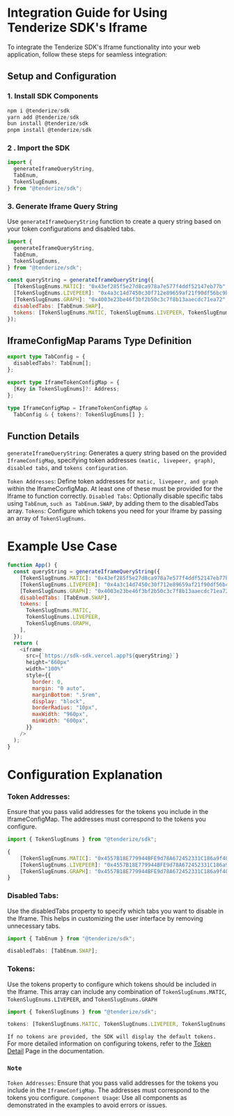 # Integration Guide for Using Tenderize SDK's Iframe

To integrate the Tenderize SDK's Iframe functionality into your web application, follow these steps for seamless integration:

## Setup and Configuration

### 1. Install SDK Components

```js filename="Install"  copy
npm i @tenderize/sdk
yarn add @tenderize/sdk
bun install @tenderize/sdk
pnpm install @tenderize/sdk
```

### 2 . Import the SDK

```js filename="Import"  copy
import {
  generateIframeQueryString,
  TabEnum,
  TokenSlugEnums,
} from "@tenderize/sdk";
```

### 3. Generate Iframe Query String

Use `generateIframeQueryString` function to create a query string based on your token configurations and disabled tabs.

```js filename="Generate"  copy
import {
  generateIframeQueryString,
  TabEnum,
  TokenSlugEnums,
} from "@tenderize/sdk";

const queryString = generateIframeQueryString({
  [TokenSlugEnums.MATIC]: "0x43ef285f5e27d8ca978a7e577f4ddf52147eb77b",
  [TokenSlugEnums.LIVEPEER]: "0x4a3c14d7450c30f712e89659af21f90df56bc9ba",
  [TokenSlugEnums.GRAPH]: "0x4003e23be46f3bf2b50c3c7f8b13aaecdc71ea72",
  disabledTabs: [TabEnum.SWAP],
  tokens: [TokenSlugEnums.MATIC, TokenSlugEnums.LIVEPEER, TokenSlugEnums.GRAPH],
});
```

## IframeConfigMap Params Type Definition

```typescript filename="Types"  copy
export type TabConfig = {
  disabledTabs?: TabEnum[];
};

export type IframeTokenConfigMap = {
  [Key in TokenSlugEnums]?: Address;
};

type IframeConfigMap = IframeTokenConfigMap &
  TabConfig & { tokens?: TokenSlugEnums[] };
```

## Function Details

`generateIframeQueryString`: Generates a query string based on the provided `IframeConfigMap`, specifying token addresses `(matic, livepeer, graph)`, `disabled tabs`, and `tokens configuration`.

`Token Addresses`: Define token addresses for `matic, livepeer, and graph` within the IframeConfigMap.
At least one of these must be provided for the Iframe to function correctly.
`Disabled Tabs`: Optionally disable specific tabs using `TabEnum`, `such as TabEnum.SWAP`, by adding them to the disabledTabs array.
`Tokens`: Configure which tokens you need for your Iframe by passing an array of `TokenSlugEnums`.

# Example Use Case

```js filename="App.tsx"  copy
function App() {
  const queryString = generateIframeQueryString({
    [TokenSlugEnums.MATIC]: "0x43ef285f5e27d8ca978a7e577f4ddf52147eb77b",
    [TokenSlugEnums.LIVEPEER]: "0x4a3c14d7450c30f712e89659af21f90df56bc9ba",
    [TokenSlugEnums.GRAPH]: "0x4003e23be46f3bf2b50c3c7f8b13aaecdc71ea72",
    disabledTabs: [TabEnum.SWAP],
    tokens: [
      TokenSlugEnums.MATIC,
      TokenSlugEnums.LIVEPEER,
      TokenSlugEnums.GRAPH,
    ],
  });
  return (
    <iframe
      src={`https://sdk-sdk.vercel.app?${queryString}`}
      height="660px"
      width="100%"
      style={{
        border: 0,
        margin: "0 auto",
        marginBottom: ".5rem",
        display: "block",
        borderRadius: "10px",
        maxWidth: "960px",
        minWidth: "600px",
      }}
    />
  );
}
```

# Configuration Explanation

### Token Addresses:

Ensure that you pass valid addresses for the
tokens you include in the IframeConfigMap.
The addresses must correspond to the tokens you configure.

```js filename="TokenAddresses"  copy
import { TokenSlugEnums } from "@tenderize/sdk";

{
    [TokenSlugEnums.MATIC]: "0x4557B18E779944BFE9d78A672452331C186a9f48",
    [TokenSlugEnums.LIVEPEER]: "0x4557B18E779944BFE9d78A672452331C186a9f48",
    [TokenSlugEnums.GRAPH]: "0x4557B18E779944BFE9d78A672452331C186a9f48"
}

```

### Disabled Tabs:

Use the disabledTabs property to specify which tabs you want to disable in the Iframe.
This helps in customizing the user interface by removing unnecessary tabs.

```js filename="DisabledTabs"  copy
import { TabEnum } from "@tenderize/sdk";

disabledTabs: [TabEnum.SWAP];
```

### Tokens:

Use the tokens property to configure which tokens should be included in the Iframe.
This array can include any combination of
`TokenSlugEnums.MATIC`, `TokenSlugEnums.LIVEPEER`, and `TokenSlugEnums.GRAPH`

```js filename="Tokens"  copy
import { TokenSlugEnums } from "@tenderize/sdk";

tokens: [TokenSlugEnums.MATIC, TokenSlugEnums.LIVEPEER, TokenSlugEnums.GRAPH];
```

`If no tokens are provided, the SDK will display the default tokens.`
For more detailed information on configuring tokens, refer to the [Token Detail](/configration/tokenConfigDetail) Page in the documentation.

### `Note`

`Token Addresses`: Ensure that you pass valid addresses for the tokens you include in the `IframeConfigMap`. The addresses must correspond to the tokens you configure.
`Component Usage`: Use all components as demonstrated in the examples to avoid errors or issues.
